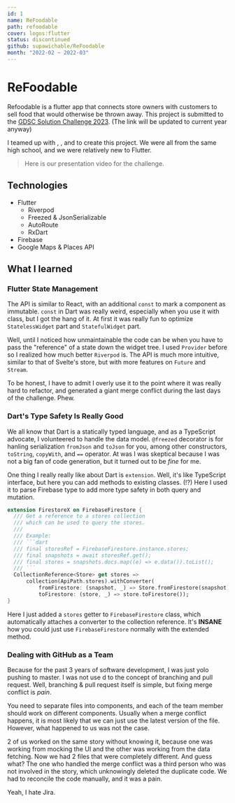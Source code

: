 ```yaml
---
id: 1
name: ReFoodable
path: refoodable
cover: logos:flutter
status: discontinued
github: supawichable/ReFoodable
month: "2022-02 ~ 2022-03"
---
```



# ReFoodable

Refoodable is a flutter app that connects store owners with customers to sell food that would otherwise be thrown away.
This project is submitted to the [GDSC Solution Challenge 2023](https://developers.google.com/community/gdsc-solution-challenge).
(The link will be updated to current year anyway)

I teamed up with <Person id="natprawee"/>, <Person id="supawich" />, and <Person id="tetus" /> to create this project.
We were all from the same high school, and we were relatively new to Flutter.

> Here is our presentation video for the challenge.

<YouTube id="https://youtu.be/UtVPyPvjBGY?si=D_ACtOnPCX9NbO2_" />

## Technologies

- Flutter
  - Riverpod
  - Freezed & JsonSerializable
  - AutoRoute
  - RxDart
- Firebase
- Google Maps & Places API

## What I learned

### Flutter State Management

The API is similar to React, with an additional `const` to mark a component as immutable. `const` in Dart was really weird, especially when you use it with class, but I got the hang of it.
At first it was really fun to optimize `StatelessWidget` part and `StatefulWidget` part.

Well, until I noticed how unmaintainable the code can be when you have to pass the "reference" of a state down the widget tree.
I used `Provider` before so I realized how much better `Riverpod` is. The API is much more intuitive, similar to that of Svelte's store, but with more features on `Future` and `Stream`.

To be honest, I have to admit I overly use it to the point where it was really hard to refactor, and generated a giant merge conflict during the last days of the challenge. Phew.

### Dart's Type Safety Is Really Good

We all know that Dart is a statically typed language, and as a TypeScript advocate, I volunteered to handle the data model.
`@freezed` decorator is for hanling serialization `fromJson` and `toJson` for you, among other constructors, `toString`, `copyWith`, and `==` operator.
At was I was skeptical because I was not a big fan of code generation, but it turned out to be _fine_ for me.

One thing I really really like about Dart is `extension`. Well, it's like TypeScript interface, but here you can add methods to existing classes. (!?)
Here I used it to parse Firebase type to add more type safety in both query and mutation.

````dart
extension FirestoreX on FirebaseFirestore {
  /// Get a reference to a stores collection
  /// which can be used to query the stores.
  ///
  /// Example:
  /// ```dart
  /// final storesRef = FirebaseFirestore.instance.stores;
  /// final snapshots = await storesRef.get();
  /// final stores = snapshots.docs.map((e) => e.data()).toList();
  /// ```
  CollectionReference<Store> get stores =>
      collection(ApiPath.stores).withConverter(
          fromFirestore: (snapshot, _) => Store.fromFirestore(snapshot),
          toFirestore: (store, _) => store.toFirestore());
}
````

Here I just added a `stores` getter to `FirebaseFirestore` class, which automatically attaches a converter to the collection reference.
It's **INSANE** how you could just use `FirebaseFirestore` normally with the extended method.

### Dealing with GitHub as a Team

Because for the past 3 years of software development, I was just yolo pushing to master. I was not use d to the concept of branching and pull request.
Well, branching & pull request itself is simple, but fixing merge conflict is _pain_.

You need to separate files into components, and each of the team member should work on different components.
Usually when a merge conflict happens, it is most likely that we can just use the latest version of the file.
However, what happened to us was not the case.

2 of us worked on the same story without knowing it, because one was working from mocking the UI and the other was working from the data fetching.
Now we had 2 files that were completely different. And guess what? The one who handled the merge conflict was a third person who was not involved in the story, which unknowingly deleted the duplicate code.
We had to reconcile the code manually, and it was a pain.

Yeah, I hate Jira.
